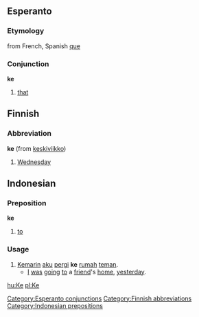 ==Esperanto==
===Etymology===
from French, Spanish [[que]]
===Conjunction===
'''ke'''

#[[that]]

==Finnish==

===Abbreviation===
'''ke''' (from [[keskiviikko]])

#[[Wednesday]]

==Indonesian==

===Preposition===
'''ke'''

#[[to]]

===Usage===
#[[kemarin|Kemarin]] [[aku]] [[pergi]] '''ke''' [[rumah]] [[teman]].
#*[[I]] [[be|was]] [[go]]ing [[to]] a [[friend]]'s [[home]], [[yesterday]].

[[Category:Esperanto conjunctions]]
[[Category:Finnish abbreviations]]
[[Category:Indonesian prepositions]]

[[hu:Ke]]
[[pl:Ke]]